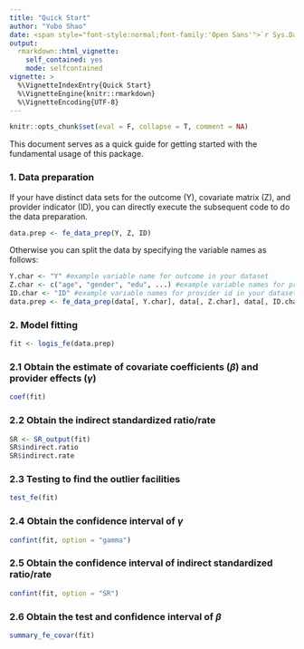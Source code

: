 ```yaml
---
title: "Quick Start"
author: "Yubo Shao"
date: <span style="font-style:normal;font-family:'Open Sans'">`r Sys.Date()`</span>
output: 
  rmarkdown::html_vignette:
    self_contained: yes
    mode: selfcontained
vignette: >
  %\VignetteIndexEntry{Quick Start}
  %\VignetteEngine{knitr::rmarkdown}
  %\VignetteEncoding{UTF-8}
---
```



```r
knitr::opts_chunk$set(eval = F, collapse = T, comment = NA)
```


This document serves as a quick guide for getting started with the fundamental usage of this package.

### 1. Data preparation

If your have distinct data sets for the outcome (Y), covariate matrix (Z), and provider indicator (ID), you can directly execute the subsequent code to do the data preparation.
```r
data.prep <- fe_data_prep(Y, Z, ID)
```

Otherwise you can split the data by specifying the variable names as follows:

```r
Y.char <- "Y" #example variable name for outcome in your dataset
Z.char <- c("age", "gender", "edu", ...) #example variable names for predictors in your dataset
ID.char <- "ID" #example variable names for provider id in your dataset
data.prep <- fe_data_prep(data[, Y.char], data[, Z.char], data[, ID.char]) # "data" is the name of your dataset
```

### 2. Model fitting

```r
fit <- logis_fe(data.prep)
```

### 2.1 Obtain the estimate of covariate coefficients ($\beta$) and provider effects ($\gamma$)
```r
coef(fit)
```

### 2.2 Obtain the indirect standardized ratio/rate
```r
SR <- SR_output(fit) 
SR$indirect.ratio
SR$indirect.rate
```

### 2.3 Testing to find the outlier facilities
```r
test_fe(fit)
```

### 2.4 Obtain the confidence interval of $\gamma$

```r
confint(fit, option = "gamma")
```

### 2.5 Obtain the confidence interval of indirect standardized ratio/rate
```r
confint(fit, option = "SR")
```

### 2.6 Obtain the test and confidence interval of $\beta$
```r
summary_fe_covar(fit)
```

